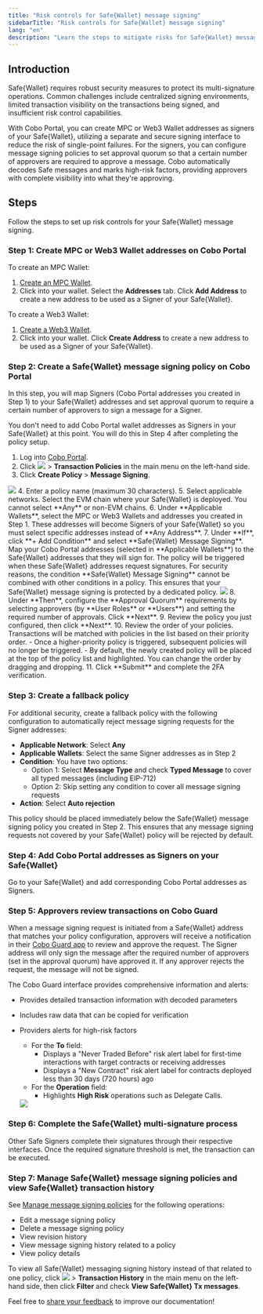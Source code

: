 ```yaml
---
title: "Risk controls for Safe{Wallet} message signing"
sidebarTitle: "Risk controls for Safe{Wallet} message signing"
lang: "en"
description: "Learn the steps to mitigate risks for Safe{Wallet} message signing."
---
```


## Introduction

Safe{Wallet} requires robust security measures to protect its multi-signature operations. Common challenges include centralized signing environments, limited transaction visibility on the transactions being signed, and insufficient risk control capabilities.

With Cobo Portal, you can create MPC or Web3 Wallet addresses as signers of your Safe{Wallet}, utilizing a separate and secure signing interface to reduce the risk of single-point failures. For the signers, you can configure message signing policies to set approval quorum so that a certain number of approvers are required to approve a message. Cobo automatically decodes Safe messages and marks high-risk factors, providing approvers with complete visibility into what they're approving.

## Steps

Follow the steps to set up risk controls for your Safe{Wallet} message signing.

### Step 1: Create MPC or Web3 Wallet addresses on Cobo Portal

To create an MPC Wallet:
1. [Create an MPC Wallet](/en/portal/mpc-wallets/ocw/create-mpc-wallet).
2. Click into your wallet. Select the **Addresses** tab. Click **Add Address** to create a new address to be used as a Signer of your Safe{Wallet}.

To create a Web3 Wallet:
1. [Create a Web3 Wallet](/en/portal/custodial-wallets/web3-wallets/set-up).
2. Click into your wallet. Click **Create Address** to create a new address to be used as a Signer of your Safe{Wallet}.

### Step 2: Create a Safe{Wallet} message signing policy on Cobo Portal

In this step, you will map Signers (Cobo Portal addresses you created in Step 1) to your Safe{Wallet} addresses and set approval quorum to require a certain number of approvers to sign a message for a Signer.

<Info>You don't need to add Cobo Portal wallet addresses as Signers in your Safe{Wallet} at this point. You will do this in Step 4 after completing the policy setup.</Info>

1. Log into [Cobo Portal](https://portal.cobo.com/login).
2. Click <img src="/en/images/common/wallets_icon.svg" className="icon"/> > **Transaction Policies** in the main menu on the left-hand side.
3. Click **Create Policy** > **Message Signing**.
<img src="/en/images/risk-controls/create_policy.png" className="screenshot_full_screen"/>
4. Enter a policy name (maximum 30 characters).
5. Select applicable networks. Select the EVM chain where your Safe{Wallet} is deployed. You cannot select **Any** or non-EVM chains.
6. Under **Applicable Wallets**, select the MPC or Web3 Wallets and addresses you created in Step 1. 
   <Info>These addresses will become Signers of your Safe{Wallet} so you must select specific addresses instead of **Any Address**.</Info>
7. Under **If**, click **+ Add Condition** and select **Safe{Wallet} Message Signing**. Map your Cobo Portal addresses (selected in **Applicable Wallets**) to the Safe{Wallet} addresses that they will sign for. The policy will be triggered when these Safe{Wallet} addresses request signatures.
   <Info>For security reasons, the condition **Safe{Wallet} Message Signing** cannot be combined with other conditions in a policy. This ensures that your Safe{Wallet} message signing is protected by a dedicated policy.</Info>
   <img src="/en/images/risk-controls/safewalletsigning.png" className="screenshot_full_screen"/>
8. Under **Then**, configure the **Approval Quorum** requirements by selecting approvers (by **User Roles** or **Users**) and setting the required number of approvals. Click **Next**.
9. Review the policy you just configured, then click **Next**.
10. Review the order of your policies. Transactions will be matched with policies in the list based on their priority order.
   - Once a higher-priority policy is triggered, subsequent policies will no longer be triggered.
   - By default, the newly created policy will be placed at the top of the policy list and highlighted. You can change the order by dragging and dropping.
11. Click **Submit** and complete the 2FA verification.

### Step 3: Create a fallback policy

For additional security, create a fallback policy with the following configuration to automatically reject message signing requests for the Signer addresses:

- **Applicable Network**: Select **Any**
- **Applicable Wallets**: Select the same Signer addresses as in Step 2
- **Condition**: You have two options:
  - Option 1: Select **Message Type** and check **Typed Message** to cover all typed messages (including EIP-712)
  - Option 2: Skip setting any condition to cover all message signing requests
- **Action**: Select **Auto rejection**

This policy should be placed immediately below the Safe{Wallet} message signing policy you created in Step 2. This ensures that any message signing requests not covered by your Safe{Wallet} policy will be rejected by default.

### Step 4: Add Cobo Portal addresses as Signers on your Safe{Wallet}

Go to your Safe{Wallet} and add corresponding Cobo Portal addresses as Signers.

### Step 5: Approvers review transactions on Cobo Guard

When a message signing request is initiated from a Safe{Wallet} address that matches your policy configuration, approvers will receive a notification in their [Cobo Guard app](/en/guard/introduction) to review and approve the request. The Signer address will only sign the message after the required number of approvers (set in the approval quorum) have approved it. If any approver rejects the request, the message will not be signed.

The Cobo Guard interface provides comprehensive information and alerts:

- Provides detailed transaction information with decoded parameters
- Includes raw data that can be copied for verification
- Providers alerts for high-risk factors
   - For the **To** field: 
      - Displays a "Never Traded Before" risk alert label for first-time interactions with target contracts or receiving addresses
      - Displays a "New Contract" risk alert label for contracts deployed less than 30 days (720 hours) ago
   - For the **Operation** field:
      - Highlights **High Risk** operations such as Delegate Calls.

   <img src="/en/images/risk-controls/safe-signer-cobo-guard.png" className="screenshot_full_screen"/>

### Step 6: Complete the Safe{Wallet} multi-signature process

Other Safe Signers complete their signatures through their respective interfaces. Once the required signature threshold is met, the transaction can be executed.

### Step 7: Manage Safe{Wallet} message signing policies and view Safe{Wallet} transaction history

See [Manage message signing policies](/en/portal/risk-controls/off-chain-tx-manage-message-signing) for the following operations:
- Edit a message signing policy
- Delete a message signing policy
- View revision history
- View message signing history related to a policy
- View policy details

To view all Safe{Wallet} messaging signing history instead of that related to one policy, click <img src="/en/images/common/wallets_icon.svg" className="icon"/> > **Transaction History** in the main menu on the left-hand side, then click **Filter** and check **View Safe{Wallet} Tx messages**.

<Tip>Feel free to [share your feedback](https://forms.zohopublic.com/cobo/form/DocumentFeedbackForm/formperma/QvLOhxJv1_JMsJ-1dleZ8Itb_7rzN-LtgvsDdxosoVI?referrername=manuals) to improve our documentation!</Tip>
